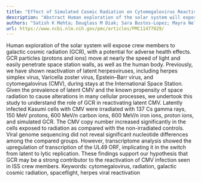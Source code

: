 ```yaml
---
title: "Effect of Simulated Cosmic Radiation on Cytomegalovirus Reactivation and Lytic Replication"
description: "Abstract Human exploration of the solar system will expose crew members to galactic cosmic radiation (GCR), with a potential for adverse health effects. GCR particles (protons and ions) move at nearly..."
authors: "Satish K Mehta; Douglass M Diak; Sara Bustos-Lopez; Mayra Nelman-Gonzalez; Xi Chen; Ianik Plante; Stephen J Stray; Ritesh Tandon; Brian E Crucian; Masahiro Fujimuro"
url: https://www.ncbi.nlm.nih.gov/pmc/articles/PMC11477029/
---
```


Human exploration of the solar system will expose crew members to galactic cosmic radiation (GCR), with a potential for adverse health effects. GCR particles (protons and ions) move at nearly the speed of light and easily penetrate space station walls, as well as the human body. Previously, we have shown reactivation of latent herpesviruses, including herpes simplex virus, Varicella zoster virus, Epstein–Barr virus, and cytomegalovirus (CMV), during stays at the International Space Station. Given the prevalence of latent CMV and the known propensity of space radiation to cause alterations in many cellular processes, we undertook this study to understand the role of GCR in reactivating latent CMV. Latently infected Kasumi cells with CMV were irradiated with 137 Cs gamma rays, 150 MeV protons, 600 MeV/n carbon ions, 600 MeV/n iron ions, proton ions, and simulated GCR. The CMV copy number increased significantly in the cells exposed to radiation as compared with the non-irradiated controls. Viral genome sequencing did not reveal significant nucleotide differences among the compared groups. However, transcriptome analysis showed the upregulation of transcription of the UL49 ORF, implicating it in the switch from latent to lytic replication. These findings support our hypothesis that GCR may be a strong contributor to the reactivation of CMV infection seen in ISS crew members. Keywords: cytomegalovirus, radiation, galactic cosmic radiation, spaceflight, herpes viral reactivation
